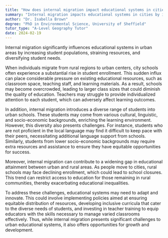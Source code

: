 ```yaml
---
title: "How does internal migration impact educational systems in cities?"
summary: "Internal migration impacts educational systems in cities by increasing student populations, straining resources, and diversifying student needs."
author: "Dr. Isabella Brown"
degree: "PhD in Environmental Science, University of Sheffield"
tutor_type: "A-Level Geography Tutor"
date: 2024-02-19
---
```


Internal migration significantly influences educational systems in urban areas by increasing student populations, straining resources, and diversifying student needs.

When individuals migrate from rural regions to urban centers, city schools often experience a substantial rise in student enrollment. This sudden influx can place considerable pressure on existing educational resources, such as classroom space, teaching staff, and learning materials. As a result, schools may become overcrowded, leading to larger class sizes that could diminish the quality of education. Teachers may struggle to provide individualized attention to each student, which can adversely affect learning outcomes.

In addition, internal migration introduces a diverse range of students into urban schools. These students may come from various cultural, linguistic, and socio-economic backgrounds, enriching the learning environment. However, this diversity also presents challenges. For instance, students who are not proficient in the local language may find it difficult to keep pace with their peers, necessitating additional language support from schools. Similarly, students from lower socio-economic backgrounds may require extra resources and assistance to ensure they have equitable opportunities for success.

Moreover, internal migration can contribute to a widening gap in educational attainment between urban and rural areas. As people move to cities, rural schools may face declining enrollment, which could lead to school closures. This trend can restrict access to education for those remaining in rural communities, thereby exacerbating educational inequalities.

To address these challenges, educational systems may need to adapt and innovate. This could involve implementing policies aimed at ensuring equitable distribution of resources, developing inclusive curricula that cater to the diverse needs of students, and investing in teacher training to equip educators with the skills necessary to manage varied classrooms effectively. Thus, while internal migration presents significant challenges to urban educational systems, it also offers opportunities for growth and development.
    